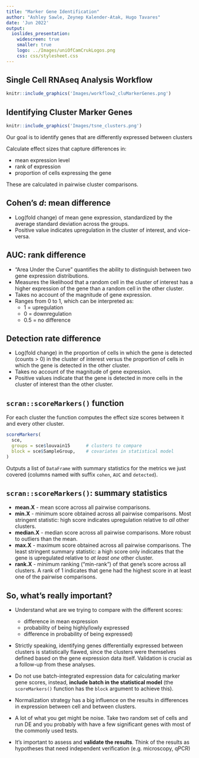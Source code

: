 ```yaml
---
title: "Marker Gene Identification"
author: "Ashley Sawle, Zeynep Kalender-Atak, Hugo Tavares"
date: 'Jun 2022'
output:
  ioslides_presentation:
    widescreen: true
    smaller: true
    logo: ../Images/uniOfCamCrukLogos.png
    css: css/stylesheet.css
---
```


## Single Cell RNAseq Analysis Workflow

```r
knitr::include_graphics('Images/workflow2_cluMarkerGenes.png')
```

## Identifying Cluster Marker Genes

```r
knitr::include_graphics('Images/tsne_clusters.png')
```

Our goal is to identify genes that are differently expressed between clusters

Calculate effect sizes that capture differences in:

* mean expression level
* rank of expression
* proportion of cells expressing the gene

These are calculated in pairwise cluster comparisons.


## Cohen's _d_: mean difference

* Log(fold change) of mean gene expression, standardized by the average standard deviation across the groups.
* Positive value indicates upregulation in the cluster of interest, and vice-versa.


## AUC: rank difference

* "Area Under the Curve" quantifies the ability to distinguish between two gene expression distributions.
* Measures the likelihood that a random cell in the cluster of interest has a higher expression of the gene than a random cell in the other cluster.
* Takes no account of the magnitude of gene expression.
* Ranges from 0 to 1, which can be interpreted as:
    + 1 = upregulation
    + 0 = downregulation
    + 0.5 = no difference


## Detection rate difference

* Log(fold change) in the proportion of cells in which the gene is detected (counts > 0) in the cluster of interest versus the proportion of cells in which the gene is detected in the other cluster.
* Takes no account of the magnitude of gene expression.
* Positive values indicate that the gene is detected in more cells in the cluster of interest than the other cluster.


## `scran::scoreMarkers()` function

For each cluster the function computes the effect size scores between it and every
other cluster. 

```r
scoreMarkers(
  sce, 
  groups = sce$louvain15      # clusters to compare
  block = sce$SampleGroup,    # covariates in statistical model
)
```

Outputs a list of `DataFrame` with summary statistics for the metrics we just covered (columns named with suffix `cohen`, `AUC` and `detected`).


## `scran::scoreMarkers()`: summary statistics

* **mean.X** - mean score across all pairwise comparisons.
* **min.X** - minimum score obtained across all pairwise comparisons. Most stringent statistic: high score indicates  upregulation relative to *all* other clusters. 
* **median.X** - median score across all pairwise comparisons. More robust to outliers than the mean. 
* **max.X** - maximum score obtained across all pairwise comparisons. The least stringent summary statistic: a high score only indicates that the gene is upregulated relative to *at least one* other cluster.
* **rank.X** - minimum ranking ("min-rank") of that gene's score across all clusters. A rank of 1 indicates that gene had the highest score in at least one of the pairwise comparisons.


## So, what's really important? 

* Understand what are we trying to compare with the different scores:
    + difference in mean expression
    + probability of being highly/lowly expressed
    + difference in probability of being expressed)

* Strictly speaking, identifying genes differentially expressed between clusters is statistically flawed, since the clusters were themselves defined based on the gene expression data itself. Validation is crucial as a follow-up from these analyses.

* Do not use batch-integrated expression data for calculating marker gene scores, instead, **include batch in the statistical model** (the `scoreMarkers()` function has the `block` argument to achieve this).

* Normalization strategy has a big influence on the results in differences in expression between cell and between clusters.

* A lot of what you get might be noise. Take two random set of cells and run DE and you probably with have a few significant genes with most of the commonly used tests.

* It’s important to assess and **validate the results**. Think of the results as
hypotheses that need independent verification (e.g. microscopy, qPCR)

